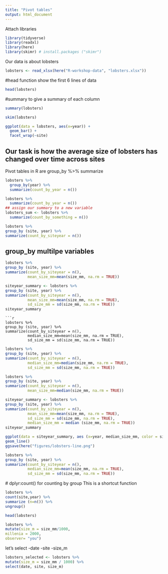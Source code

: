 ```yaml
---
title: "Pivot tables"
output: html_document
---
```

Attach libraries

```r
library(tidyverse)
library(readxl)
library(here)
library(skimr) # install.packages ("skimr")
```
Our data is about lobsters
```r
lobsters <- read_xlsx(here("R-workshop-data", "lobsters.xlsx"))
```
#head function show the first 6 lines of data
```r
head(lobsters)
```
#summary to give a summary of each column
```r
summary(lobsters)
```
```r
skim(lobsters)
```
```r
ggplot(data = lobsters, aes(x=year)) +
  geom_bar() +
  facet_wrap(~site)
```
## Our task is how the average size of lobsters has changed over time across sites
Pivot tables in R are group_by %>% summarize

```r
lobsters %>%
  group_by(year) %>%
  summarize(count_by_year = n())
```

```r
lobsters %>%
  summarize(count_by_year = n())
## assign our summary to a new variable
lobsters_sum <- lobsters %>%
  summarize(count_by_something = n())
```
```r
lobsters %>%
group_by (site, year) %>%
summarize(count_by_siteyear = n())
```
## group_by multilpe variables
```r
lobsters %>%
group_by (site, year) %>%
summarize(count_by_siteyear = n(), 
          mean_size_mm=mean(size_mm, na.rm = TRUE))
```
```r
siteyear_summary <- lobsters %>%
group_by (site, year) %>%
summarize(count_by_siteyear = n(), 
          mean_size_mm=mean(size_mm, na.rm = TRUE), 
          sd_size_mm = sd(size_mm, na.rm = TRUE))
siteyear_summary
```
```
```r
lobsters %>%
group_by (site, year) %>%
summarize(count_by_siteyear = n(), 
          median_size_mm=mean(size_mm, na.rm = TRUE), 
          sd_size_mm = sd(size_mm, na.rm = TRUE))
```

```r
lobsters %>%
group_by (site, year) %>%
summarize(count_by_siteyear = n(), 
          median_size_mm=median(size_mm, na.rm = TRUE), 
          sd_size_mm = sd(size_mm, na.rm = TRUE))
```
```r
lobsters %>%
group_by (site, year) %>%
summarize(count_by_siteyear = n(), 
          mean_size_mm=median(size_mm, na.rm = TRUE))
```
```r
siteyear_summary <- lobsters %>%
group_by (site, year) %>%
summarize(count_by_siteyear = n(), 
          mean_size_mm=mean(size_mm, na.rm = TRUE), 
          sd_size_mm = sd(size_mm, na.rm = TRUE),
          median_size_mm = median (size_mm, na.rm = TRUE))
siteyear_summary

ggplot(data = siteyear_summary, aes (x=year, median_size_mm, color = site)) +
geom_line()
ggsave(here("figures/lobsters-line.png")
```

```r
lobsters %>%
group_by (site, year) %>%
summarize(count_by_siteyear = n(), 
          median_size_mm=mean(size_mm, na.rm = TRUE), 
          sd_size_mm = sd(size_mm, na.rm = TRUE))
```
 # dplyr:count() for counting by group
 This is a shortcut function
```r
lobsters %>%
count(site,year) %>%
summarize (n=n()) %>%
ungroup()
```

```r
head(lobsters)

lobsters %>%
mutate(size_m = size_mm/1000,
millenia = 2000,
observer= "you")
```

let's select 
-date
-site
-size_m

```r

lobsters_selected <- lobsters %>%
mutate(size_m = size_mm / 1000) %>%
select(date, site, size_m)
```

 
